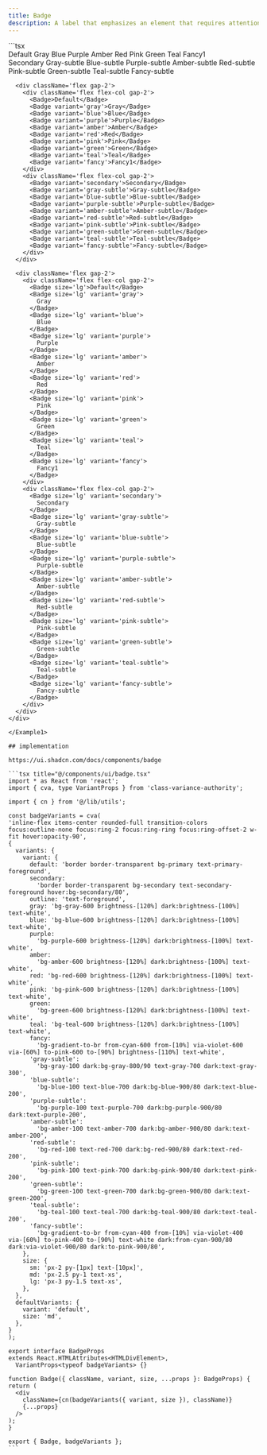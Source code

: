 ```yaml
---
title: Badge
description: A label that emphasizes an element that requires attention, or helps categorize with other similar elements.
---
```



<Example1>
  ```tsx
   <div className='space-y-10'>
      <div className='flex gap-2'>
        <div className='flex flex-col gap-2'>
          <Badge size='sm'>Default</Badge>
          <Badge variant='gray' size='sm'>
            Gray
          </Badge>
          <Badge variant='blue' size='sm'>
            Blue
          </Badge>
          <Badge variant='purple' size='sm'>
            Purple
          </Badge>
          <Badge variant='amber' size='sm'>
            Amber
          </Badge>
          <Badge variant='red' size='sm'>
            Red
          </Badge>
          <Badge variant='pink' size='sm'>
            Pink
          </Badge>
          <Badge variant='green' size='sm'>
            Green
          </Badge>
          <Badge variant='teal' size='sm'>
            Teal
          </Badge>
          <Badge variant='fancy' size='sm'>
            Fancy1
          </Badge>
        </div>
        <div className='flex flex-col gap-2'>
          <Badge variant='secondary' size='sm'>
            Secondary
          </Badge>
          <Badge variant='gray-subtle' size='sm'>
            Gray-subtle
          </Badge>
          <Badge variant='blue-subtle' size='sm'>
            Blue-subtle
          </Badge>
          <Badge variant='purple-subtle' size='sm'>
            Purple-subtle
          </Badge>
          <Badge variant='amber-subtle' size='sm'>
            Amber-subtle
          </Badge>
          <Badge variant='red-subtle' size='sm'>
            Red-subtle
          </Badge>
          <Badge variant='pink-subtle' size='sm'>
            Pink-subtle
          </Badge>
          <Badge variant='green-subtle' size='sm'>
            Green-subtle
          </Badge>
          <Badge variant='teal-subtle' size='sm'>
            Teal-subtle
          </Badge>
          <Badge variant='fancy-subtle' size='sm'>
            Fancy-subtle
          </Badge>
        </div>
      </div>

      <div className='flex gap-2'>
        <div className='flex flex-col gap-2'>
          <Badge>Default</Badge>
          <Badge variant='gray'>Gray</Badge>
          <Badge variant='blue'>Blue</Badge>
          <Badge variant='purple'>Purple</Badge>
          <Badge variant='amber'>Amber</Badge>
          <Badge variant='red'>Red</Badge>
          <Badge variant='pink'>Pink</Badge>
          <Badge variant='green'>Green</Badge>
          <Badge variant='teal'>Teal</Badge>
          <Badge variant='fancy'>Fancy1</Badge>
        </div>
        <div className='flex flex-col gap-2'>
          <Badge variant='secondary'>Secondary</Badge>
          <Badge variant='gray-subtle'>Gray-subtle</Badge>
          <Badge variant='blue-subtle'>Blue-subtle</Badge>
          <Badge variant='purple-subtle'>Purple-subtle</Badge>
          <Badge variant='amber-subtle'>Amber-subtle</Badge>
          <Badge variant='red-subtle'>Red-subtle</Badge>
          <Badge variant='pink-subtle'>Pink-subtle</Badge>
          <Badge variant='green-subtle'>Green-subtle</Badge>
          <Badge variant='teal-subtle'>Teal-subtle</Badge>
          <Badge variant='fancy-subtle'>Fancy-subtle</Badge>
        </div>
      </div>

      <div className='flex gap-2'>
        <div className='flex flex-col gap-2'>
          <Badge size='lg'>Default</Badge>
          <Badge size='lg' variant='gray'>
            Gray
          </Badge>
          <Badge size='lg' variant='blue'>
            Blue
          </Badge>
          <Badge size='lg' variant='purple'>
            Purple
          </Badge>
          <Badge size='lg' variant='amber'>
            Amber
          </Badge>
          <Badge size='lg' variant='red'>
            Red
          </Badge>
          <Badge size='lg' variant='pink'>
            Pink
          </Badge>
          <Badge size='lg' variant='green'>
            Green
          </Badge>
          <Badge size='lg' variant='teal'>
            Teal
          </Badge>
          <Badge size='lg' variant='fancy'>
            Fancy1
          </Badge>
        </div>
        <div className='flex flex-col gap-2'>
          <Badge size='lg' variant='secondary'>
            Secondary
          </Badge>
          <Badge size='lg' variant='gray-subtle'>
            Gray-subtle
          </Badge>
          <Badge size='lg' variant='blue-subtle'>
            Blue-subtle
          </Badge>
          <Badge size='lg' variant='purple-subtle'>
            Purple-subtle
          </Badge>
          <Badge size='lg' variant='amber-subtle'>
            Amber-subtle
          </Badge>
          <Badge size='lg' variant='red-subtle'>
            Red-subtle
          </Badge>
          <Badge size='lg' variant='pink-subtle'>
            Pink-subtle
          </Badge>
          <Badge size='lg' variant='green-subtle'>
            Green-subtle
          </Badge>
          <Badge size='lg' variant='teal-subtle'>
            Teal-subtle
          </Badge>
          <Badge size='lg' variant='fancy-subtle'>
            Fancy-subtle
          </Badge>
        </div>
      </div>
    </div>

````
</Example1>

## implementation

https://ui.shadcn.com/docs/components/badge

```tsx title="@/components/ui/badge.tsx"
import * as React from 'react';
import { cva, type VariantProps } from 'class-variance-authority';

import { cn } from '@/lib/utils';

const badgeVariants = cva(
'inline-flex items-center rounded-full transition-colors focus:outline-none focus:ring-2 focus:ring-ring focus:ring-offset-2 w-fit hover:opacity-90',
{
  variants: {
    variant: {
      default: 'border border-transparent bg-primary text-primary-foreground',
      secondary:
        'border border-transparent bg-secondary text-secondary-foreground hover:bg-secondary/80',
      outline: 'text-foreground',
      gray: 'bg-gray-600 brightness-[120%] dark:brightness-[100%] text-white',
      blue: 'bg-blue-600 brightness-[120%] dark:brightness-[100%] text-white',
      purple:
        'bg-purple-600 brightness-[120%] dark:brightness-[100%] text-white',
      amber:
        'bg-amber-600 brightness-[120%] dark:brightness-[100%] text-white',
      red: 'bg-red-600 brightness-[120%] dark:brightness-[100%] text-white',
      pink: 'bg-pink-600 brightness-[120%] dark:brightness-[100%] text-white',
      green:
        'bg-green-600 brightness-[120%] dark:brightness-[100%] text-white',
      teal: 'bg-teal-600 brightness-[120%] dark:brightness-[100%] text-white',
      fancy:
        'bg-gradient-to-br from-cyan-600 from-[10%] via-violet-600 via-[60%] to-pink-600 to-[90%] brightness-[110%] text-white',
      'gray-subtle':
        'bg-gray-100 dark:bg-gray-800/90 text-gray-700 dark:text-gray-300',
      'blue-subtle':
        'bg-blue-100 text-blue-700 dark:bg-blue-900/80 dark:text-blue-200',
      'purple-subtle':
        'bg-purple-100 text-purple-700 dark:bg-purple-900/80 dark:text-purple-200',
      'amber-subtle':
        'bg-amber-100 text-amber-700 dark:bg-amber-900/80 dark:text-amber-200',
      'red-subtle':
        'bg-red-100 text-red-700 dark:bg-red-900/80 dark:text-red-200',
      'pink-subtle':
        'bg-pink-100 text-pink-700 dark:bg-pink-900/80 dark:text-pink-200',
      'green-subtle':
        'bg-green-100 text-green-700 dark:bg-green-900/80 dark:text-green-200',
      'teal-subtle':
        'bg-teal-100 text-teal-700 dark:bg-teal-900/80 dark:text-teal-200',
      'fancy-subtle':
        'bg-gradient-to-br from-cyan-400 from-[10%] via-violet-400 via-[60%] to-pink-400 to-[90%] text-white dark:from-cyan-900/80 dark:via-violet-900/80 dark:to-pink-900/80',
    },
    size: {
      sm: 'px-2 py-[1px] text-[10px]',
      md: 'px-2.5 py-1 text-xs',
      lg: 'px-3 py-1.5 text-xs',
    },
  },
  defaultVariants: {
    variant: 'default',
    size: 'md',
  },
}
);

export interface BadgeProps
extends React.HTMLAttributes<HTMLDivElement>,
  VariantProps<typeof badgeVariants> {}

function Badge({ className, variant, size, ...props }: BadgeProps) {
return (
  <div
    className={cn(badgeVariants({ variant, size }), className)}
    {...props}
  />
);
}

export { Badge, badgeVariants };
```

````
